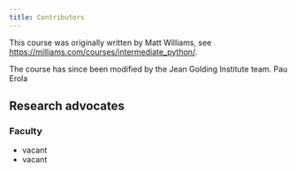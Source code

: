 ```yaml
---
title: Contributors
---
```



This course was originally written by Matt Williams, see <https://milliams.com/courses/intermediate_python/>.

The course has since been modified by the Jean Golding Institute team.
Pau Erola



## Research advocates

### Faculty

 - vacant
 - vacant